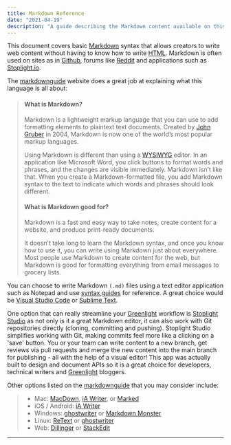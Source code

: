 ```yaml
---
title: Markdown Reference
date: "2021-04-19"
description: "A guide describing the Markdown content available on this app"
---
```


This document covers basic [Markdown](https://en.wikipedia.org/wiki/Markdown) syntax that allows creators to write web content without having to know how to write [HTML](https://developer.mozilla.org/en-US/docs/Web/HTML). Markdown is often used on sites as in [Github](https://github.github.com/gfm/), forums like [Reddit](https://www.reddit.com/wiki/markdown) and applications such as [Stoplight.io](https://meta.stoplight.io/docs/studio/docs/Documentation/03a-stoplight-flavored-markdown.md).  

The [markdownguide](https://www.markdownguide.org/getting-started/) website does a great job at explaining what this language is all about:

> #### What is Markdown?
> Markdown is a lightweight markup language that you can use to add formatting elements to plaintext text documents. Created by [John Gruber](https://daringfireball.net/projects/markdown/) in 2004, Markdown is now one of the world’s most popular markup languages.
>
> Using Markdown is different than using a [WYSIWYG](https://en.wikipedia.org/wiki/WYSIWYG) editor. In an application like Microsoft Word, you click buttons to format words and phrases, and the changes are visible immediately. Markdown isn’t like that. When you create a Markdown-formatted file, you add Markdown syntax to the text to indicate which words and phrases should look different.
>
> #### What is Markdown good for?
> Markdown is a fast and easy way to take notes, create content for a website, and produce print-ready documents.
>
> It doesn’t take long to learn the Markdown syntax, and once you know how to use it, you can write using Markdown just about everywhere. Most people use Markdown to create content for the web, but Markdown is good for formatting everything from email messages to grocery lists.

You can choose to write Markdown `(.md)` files using a text editor application such as Notepad and use [syntax guides](https://www.markdownguide.org/cheat-sheet/) for reference. A great choice would be [Visual Studio Code](https://code.visualstudio.com/?wt.mc_id=DX_841432) or [Sublime Text](https://www.sublimetext.com/).

One option that can really streamline your [Greenlight](https://api-guild.github.io/greenlight/) workflow is [Stoplight Studio](https://stoplight.io/studio/) as not only is it a great Markdown editor, it can also work with Git repositories directly (cloning, committing and pushing). Stoplight Studio simplifies working with Git, making commits feel more like a clicking on a 'save' button. You or your team can write content to a new branch, get reviews via pull requests and merge the new content into the main branch for publishing - all with the help of a visual editor! This app was actually built to design and document APIs so it is a great choice for developers, technical writers and [Greenlight](https://api-guild.github.io/greenlight/) bloggers.

Other options listed on the [markdownguide](https://www.markdownguide.org/getting-started/#documents) that you may consider include:

> - Mac: [MacDown](https://www.markdownguide.org/tools/macdown/), [iA Writer](https://www.markdownguide.org/tools/ia-writer/), or [Marked](https://marked2app.com/)
> - iOS / Android: [iA Writer](https://www.markdownguide.org/tools/ia-writer/)
> - Windows: [ghostwriter](https://wereturtle.github.io/ghostwriter/) or [Markdown Monster](https://markdownmonster.west-wind.com/)
> - Linux: [ReText](https://github.com/retext-project/retext) or [ghostwriter](https://wereturtle.github.io/ghostwriter/)
> - Web: [Dillinger](https://www.markdownguide.org/tools/dillinger/) or [StackEdit](https://www.markdownguide.org/tools/stackedit/)

---
<br/>

<Title 
    title="Reference"
    titleSize={2}
    subtitle="Examples of Markdown elements with corresponding syntax"
    subtitleSize={5}
/>

<br/>

I'm sure I'll write a lot more interesting things in the future.

Oh, and here's a great quote from this Wikipedia on
[salted duck eggs](https://en.wikipedia.org/wiki/Salted_duck_egg).

> A salted duck egg is a Chinese preserved food product made by soaking duck
> eggs in brine, or packing each egg in damp, salted charcoal. In Asian
> supermarkets, these eggs are sometimes sold covered in a thick layer of salted
> charcoal paste. The eggs may also be sold with the salted paste removed,
> wrapped in plastic, and vacuum packed. From the salt curing process, the
> salted duck eggs have a briny aroma, a gelatin-like egg white and a
> firm-textured, round yolk that is bright orange-red in color.

![Chinese Salty Egg](./salty_egg.jpg)

You can also write code blocks here!

```js
const saltyDuckEgg = "chinese preserved food product"
```

| Number | Title                                    | Year |
| :----- | :--------------------------------------- | ---: |
| 1      | Harry Potter and the Sorcerer's Stone    | 2001 |
| 2      | Harry Potter and the Chamber of Secrets  | 2002 |
| 3      | Harry Potter and the Prisoner of Azkaban | 2004 |
| 4      | Harry Potter and the Goblet of Fire      | 2005 |
| 5      | Harry Potter and the Order of the Phoenix| 2007 |
| 6      | Harry Potter and the Half-Blood Prince   | 2009 |
| 7      | Harry Potter and the Deathly Harrows I   | 2010 |
| 8      | Harry Potter and the Deathly Harrows II  | 2011 |

[View raw (TEST.md)](https://raw.github.com/adamschwartz/github-markdown-kitchen-sink/master/README.md)

This is a paragraph.

    This is a paragraph.

# Header 1

## Header 2

### Header 3

#### Header 4

##### Header 5

###### Header 6

    # Header 1
    ## Header 2
    ### Header 3
    #### Header 4
    ##### Header 5
    ###### Header 6

> Lorem ipsum dolor sit amet, consectetuer adipiscing elit. Aliquam hendrerit mi posuere lectus. Vestibulum enim wisi, viverra nec, fringilla in, laoreet vitae, risus.

    > Lorem ipsum dolor sit amet, consectetuer adipiscing elit. Aliquam hendrerit mi posuere lectus. Vestibulum enim wisi, viverra nec, fringilla in, laoreet vitae, risus.

> ## This is a header.
>
> 1. This is the first list item.
> 2. This is the second list item.
>
> Here's some example code:
>
>       Markdown.generate();

    > ## This is a header.
    > 1. This is the first list item.
    > 2. This is the second list item.
    >
    > Here's some example code:
    >
    >       Markdown.generate();

- Red
- Green
- Blue

* Red
* Green
* Blue

- Red
- Green
- Blue

```markdown
- Red
- Green
- Blue

* Red
* Green
* Blue

- Red
- Green
- Blue
```

- `code goes` here in this line
- **bold** goes here

```markdown
- `code goes` here in this line
- **bold** goes here
```

1. Buy flour and salt
2. Mix together with water
3. Bake

```markdown
1. Buy flour and salt
1. Mix together with water
1. Bake
```

1. `code goes` here in this line
1. **bold** goes here

```markdown
1. `code goes` here in this line
1. **bold** goes here
```

Paragraph:

    Code

<!-- -->

    Paragraph:

        Code

---

---

---

---

---

    * * *

    ***

    *****

    - - -

    ---------------------------------------

This is [an example](http://example.com "Example") link.

[This link](http://example.com) has no title attr.

This is [an example][id] reference-style link.

[id]: http://example.com "Optional Title"

    This is [an example](http://example.com "Example") link.

    [This link](http://example.com) has no title attr.

    This is [an example] [id] reference-style link.

    [id]: http://example.com "Optional Title"

_single asterisks_

_single underscores_

**double asterisks**

**double underscores**

    *single asterisks*

    _single underscores_

    **double asterisks**

    __double underscores__

This paragraph has some `code` in it.

    This paragraph has some `code` in it.
